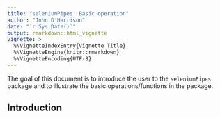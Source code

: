 ```yaml
---
title: "seleniumPipes: Basic operation"
author: "John D Harrison"
date: "`r Sys.Date()`"
output: rmarkdown::html_vignette
vignette: >
  %\VignetteIndexEntry{Vignette Title}
  %\VignetteEngine{knitr::rmarkdown}
  %\VignetteEncoding{UTF-8}
---
```


The goal of this document is to introduce the user to the `seleniumPipes` package and
to illustrate the basic operations/functions in the package.


## Introduction

